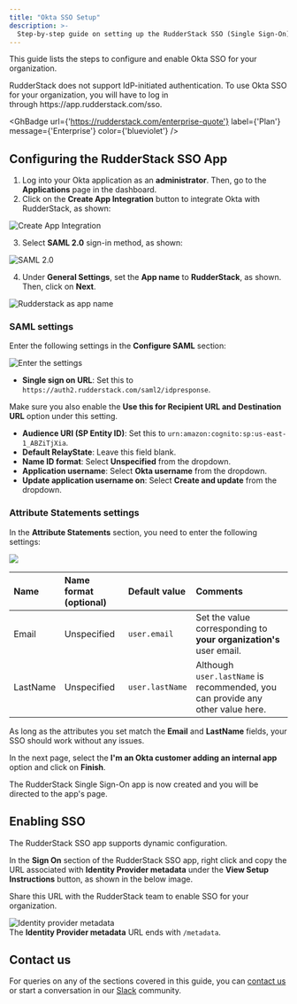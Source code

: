 ```yaml
---
title: "Okta SSO Setup"
description: >-
  Step-by-step guide on setting up the RudderStack SSO (Single Sign-On) feature with Okta.
---
```


This guide lists the steps to configure and enable Okta SSO for your organization.

<div class="infoBlock">
RudderStack does not support IdP-initiated authentication. To use Okta SSO for your organization, you will have to log in through https://app.rudderstack.com/sso.
</div>

<GhBadge
  url={'https://rudderstack.com/enterprise-quote'}
  label={'Plan'}
  message={'Enterprise'}
  color={'blueviolet'}
/>

## Configuring the RudderStack SSO App

1. Log into your Okta application as an **administrator**. Then, go to the **Applications** page in the dashboard.
2. Click on the **Create App Integration** button to integrate Okta with RudderStack, as shown:

<img src="../../assets/user-guides/okta-sso-1.png" alt="Create App Integration" />

3. Select **SAML 2.0** sign-in method, as shown:

<img src="../../assets/user-guides/okta-sso-2.png" alt="SAML 2.0" />

4. Under **General Settings**, set the **App name** to **RudderStack**, as shown. Then, click on **Next**.

<img src="../../assets/user-guides/okta-sso-3.png" alt="Rudderstack as app name" />

### SAML settings

Enter the following settings in the **Configure SAML** section:

<img src="../../assets/user-guides/okta-sso-4.png" alt="Enter the settings" />

- **Single sign on URL**: Set this to `https://auth2.rudderstack.com/saml2/idpresponse`. 

<div class="infoBlock">
Make sure you also enable the <strong>Use this for Recipient URL and Destination URL</strong> option under this setting.
</div>

- **Audience URI (SP Entity ID)**: Set this to `urn:amazon:cognito:sp:us-east-1_ABZiTjXia`.
- **Default RelayState**: Leave this field blank.
- **Name ID format**: Select **Unspecified** from the dropdown.
- **Application username**: Select **Okta username** from the dropdown.
- **Update application username on**: Select **Create and update** from the dropdown.

### Attribute Statements settings

In the **Attribute Statements** section, you need to enter the following settings:

<img src="../../assets/user-guides/okta-sso-5.png" />

| Name              | Name format (optional) | Default value            | Comments |
| :---------------- | :----------------------- | :--------------- | :-----|
| Email         | Unspecified              | `user.email` | Set the value corresponding to **your organization's** user email. |
| LastName          | Unspecified              | `user.lastName`  |  Although `user.lastName` is recommended, you can provide any other value here. | 

<div class="infoBlock">
As long as the attributes you set match the <strong>Email</strong> and <strong>LastName</strong> fields, your SSO should work without any issues.
</div>

In the next page, select the **I'm an Okta customer adding an internal app** option and click on **Finish**.

The RudderStack Single Sign-On app is now created and you will be directed to the app's page.

## Enabling SSO

The RudderStack SSO app supports dynamic configuration. 

In the **Sign On** section of the RudderStack SSO app, right click and copy the URL associated with **Identity Provider metadata** under the **View Setup Instructions** button, as shown in the below image. 

Share this URL with the RudderStack team to enable SSO for your organization.

<img src="../../assets/user-guides/okta-sso-6.png" alt="Identity provider metadata" />

<div class="infoBlock">
The <strong>Identity Provider metadata</strong> URL ends with <code class="inline-code">/metadata</code>.
</div>

## Contact us

For queries on any of the sections covered in this guide, you can [contact us](mailto:%20docs@rudderstack.com) or start a conversation in our [Slack](https://rudderstack.com/join-rudderstack-slack-community) community.
